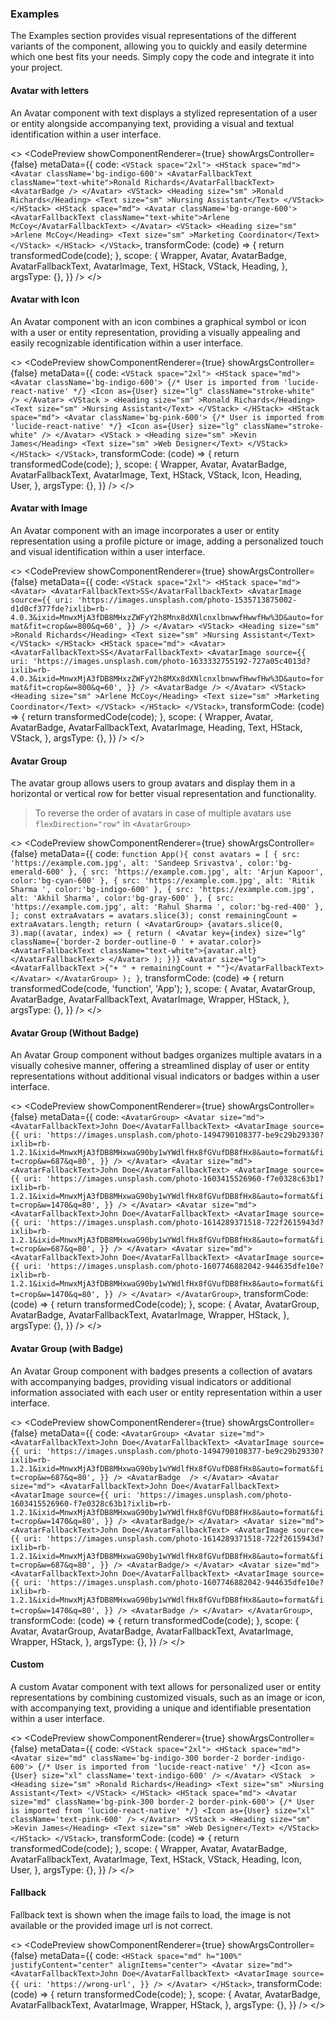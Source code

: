 ### Examples

The Examples section provides visual representations of the different variants of the component, allowing you to quickly and easily determine which one best fits your needs. Simply copy the code and integrate it into your project.

#### Avatar with letters

An Avatar component with text displays a stylized representation of a user or entity alongside accompanying text, providing a visual and textual identification within a user interface.

<>
  <CodePreview
    showComponentRenderer={true}
    showArgsController={false}
    metaData={{
      code: `
    <VStack space="2xl">
        <HStack space="md">
            <Avatar className='bg-indigo-600'>
              <AvatarFallbackText className="text-white">Ronald Richards</AvatarFallbackText>
              <AvatarBadge />
            </Avatar>
          <VStack>
             <Heading size="sm" >Ronald Richards</Heading>
             <Text size="sm" >Nursing Assistant</Text>
          </VStack>
      </HStack>
      <HStack space="md">
        <Avatar className='bg-orange-600'>
            <AvatarFallbackText className="text-white">Arlene McCoy</AvatarFallbackText>
        </Avatar>
        <VStack>
            <Heading size="sm" >Arlene McCoy</Heading>
            <Text size="sm" >Marketing Coordinator</Text>
        </VStack>
     </HStack>
    </VStack>
`,
      transformCode: (code) => {
        return transformedCode(code);
      },
      scope: {
        Wrapper,
        Avatar,
        AvatarBadge,
        AvatarFallbackText,
        AvatarImage,
        Text,
        HStack,
        VStack,
        Heading,
      },
      argsType: {},
    }}
  />
</>

#### Avatar with Icon

An Avatar component with an icon combines a graphical symbol or icon with a user or entity representation, providing a visually appealing and easily recognizable identification within a user interface.

<>
  <CodePreview
    showComponentRenderer={true}
    showArgsController={false}
    metaData={{
      code: `
        <VStack space="2xl">
            <HStack space="md">
              <Avatar className='bg-indigo-600'>
                {/* User is imported from 'lucide-react-native' */}
                <Icon as={User} size="lg" className="stroke-white" />
              </Avatar>
              <VStack >
                <Heading size="sm" >Ronald Richards</Heading>
                <Text size="sm" >Nursing Assistant</Text>
              </VStack>
            </HStack>
            <HStack space="md">
                <Avatar className='bg-pink-600'>
                 {/* User is imported from 'lucide-react-native' */}
                <Icon as={User} size="lg" className="stroke-white" />
                </Avatar>
                <VStack >
                  <Heading size="sm" >Kevin James</Heading>
                  <Text size="sm" >Web Designer</Text>
                </VStack>
          </HStack>
        </VStack>
      `,
      transformCode: (code) => {
        return transformedCode(code);
      },
      scope: {
        Wrapper,
        Avatar,
        AvatarBadge,
        AvatarFallbackText,
        AvatarImage,
        Text,
        HStack,
        VStack,
        Icon,
        Heading,
        User,
      },
      argsType: {},
    }}
  />
</>

#### Avatar with Image

An Avatar component with an image incorporates a user or entity representation using a profile picture or image, adding a personalized touch and visual identification within a user interface.

<>
  <CodePreview
    showComponentRenderer={true}
    showArgsController={false}
    metaData={{
      code: `
        <VStack space="2xl">
          <HStack space="md">
            <Avatar>
              <AvatarFallbackText>SS</AvatarFallbackText>
              <AvatarImage
                source={{
                  uri: 'https://images.unsplash.com/photo-1535713875002-d1d0cf377fde?ixlib=rb-4.0.3&ixid=MnwxMjA3fDB8MHxzZWFyY2h8Mnx8dXNlcnxlbnwwfHwwfHw%3D&auto=format&fit=crop&w=800&q=60',
                }}
              />
            </Avatar>
            <VStack>
                <Heading size="sm" >Ronald Richards</Heading>
                <Text size="sm" >Nursing Assistant</Text>
            </VStack>
          </HStack>
          <HStack space="md">
            <Avatar>
               <AvatarFallbackText>SS</AvatarFallbackText>
               <AvatarImage
                  source={{
                    uri: 'https://images.unsplash.com/photo-1633332755192-727a05c4013d?ixlib=rb-4.0.3&ixid=MnwxMjA3fDB8MHxzZWFyY2h8MXx8dXNlcnxlbnwwfHwwfHw%3D&auto=format&fit=crop&w=800&q=60',
                  }}
              />
              <AvatarBadge />
            </Avatar>
            <VStack>
              <Heading size="sm" >Arlene McCoy</Heading>
              <Text size="sm" >Marketing Coordinator</Text>
            </VStack>
          </HStack>
        </VStack>
      `,
      transformCode: (code) => {
        return transformedCode(code);
      },
      scope: {
        Wrapper,
        Avatar,
        AvatarBadge,
        AvatarFallbackText,
        AvatarImage,
        Heading,
        Text,
        HStack,
        VStack,
      },
      argsType: {},
    }}
  />
</>

#### Avatar Group

The avatar group allows users to group avatars and display them in a horizontal or vertical row for better visual representation and functionality.

> To reverse the order of avatars in case of multiple avatars use `flexDirection="row"` in `<AvatarGroup>`

<>
  <CodePreview
    showComponentRenderer={true}
    showArgsController={false}
    metaData={{
      code: `
        function App(){
          const avatars = [
              { src: 'https://example.com.jpg', alt: 'Sandeep Srivastva', color:'bg-emerald-600' },
              { src: 'https://example.com.jpg', alt: 'Arjun Kapoor', color:'bg-cyan-600' },
              { src: 'https://example.com.jpg', alt: 'Ritik Sharma ', color:'bg-indigo-600' },
              { src: 'https://example.com.jpg', alt: 'Akhil Sharma', color:'bg-gray-600' },
              { src: 'https://example.com.jpg', alt: 'Rahul Sharma ', color:'bg-red-400' },
          ];
          const extraAvatars = avatars.slice(3);
          const remainingCount = extraAvatars.length;
          return (
            <AvatarGroup>
              {avatars.slice(0, 3).map((avatar, index) => {
                return (
                  <Avatar key={index} size="lg" className={'border-2 border-outline-0 ' + avatar.color}>
                    <AvatarFallbackText className="text-white">{avatar.alt}</AvatarFallbackText>
                  </Avatar>
                );
              })}
              <Avatar size="lg">
                  <AvatarFallbackText >{"+ " + remainingCount + ""}</AvatarFallbackText>
              </Avatar>
            </AvatarGroup>
          );
        }
      `,
      transformCode: (code) => {
        return transformedCode(code, 'function', 'App');
      },
      scope: {
        Avatar,
        AvatarGroup,
        AvatarBadge,
        AvatarFallbackText,
        AvatarImage,
        Wrapper,
        HStack,
      },
      argsType: {},
    }}
  />
</>

#### Avatar Group (Without Badge)

An Avatar Group component without badges organizes multiple avatars in a visually cohesive manner, offering a streamlined display of user or entity representations without additional visual indicators or badges within a user interface.

<>
  <CodePreview
    showComponentRenderer={true}
    showArgsController={false}
    metaData={{
      code: `
        <AvatarGroup>
          <Avatar size="md">
            <AvatarFallbackText>John Doe</AvatarFallbackText>
            <AvatarImage
              source={{
                uri: 'https://images.unsplash.com/photo-1494790108377-be9c29b29330?ixlib=rb-1.2.1&ixid=MnwxMjA3fDB8MHxwaG90by1wYWdlfHx8fGVufDB8fHx8&auto=format&fit=crop&w=687&q=80',
              }}
            />
          </Avatar>
          <Avatar size="md">
            <AvatarFallbackText>John Doe</AvatarFallbackText>
            <AvatarImage
              source={{
                uri: 'https://images.unsplash.com/photo-1603415526960-f7e0328c63b1?ixlib=rb-1.2.1&ixid=MnwxMjA3fDB8MHxwaG90by1wYWdlfHx8fGVufDB8fHx8&auto=format&fit=crop&w=1470&q=80',
              }}
            />
          </Avatar>
          <Avatar size="md">
            <AvatarFallbackText>John Doe</AvatarFallbackText>
            <AvatarImage
              source={{
                uri: 'https://images.unsplash.com/photo-1614289371518-722f2615943d?ixlib=rb-1.2.1&ixid=MnwxMjA3fDB8MHxwaG90by1wYWdlfHx8fGVufDB8fHx8&auto=format&fit=crop&w=687&q=80',
              }}
            />
          </Avatar>
          <Avatar size="md">
            <AvatarFallbackText>John Doe</AvatarFallbackText>
            <AvatarImage
              source={{
                uri: 'https://images.unsplash.com/photo-1607746882042-944635dfe10e?ixlib=rb-1.2.1&ixid=MnwxMjA3fDB8MHxwaG90by1wYWdlfHx8fGVufDB8fHx8&auto=format&fit=crop&w=1470&q=80',
              }}
            />
          </Avatar>
        </AvatarGroup>
`,
      transformCode: (code) => {
        return transformedCode(code);
      },
      scope: {
        Avatar,
        AvatarGroup,
        AvatarBadge,
        AvatarFallbackText,
        AvatarImage,
        Wrapper,
        HStack,
      },
      argsType: {},
    }}
  />
</>

#### Avatar Group (with Badge)

An Avatar Group component with badges presents a collection of avatars with accompanying badges, providing visual indicators or additional information associated with each user or entity representation within a user interface.

<>
  <CodePreview
    showComponentRenderer={true}
    showArgsController={false}
    metaData={{
      code: `
        <AvatarGroup>
          <Avatar size="md">
            <AvatarFallbackText>John Doe</AvatarFallbackText>
            <AvatarImage
              source={{
                uri: 'https://images.unsplash.com/photo-1494790108377-be9c29b29330?ixlib=rb-1.2.1&ixid=MnwxMjA3fDB8MHxwaG90by1wYWdlfHx8fGVufDB8fHx8&auto=format&fit=crop&w=687&q=80',
              }}
            />
            <AvatarBadge 
          />
          </Avatar>
          <Avatar size="md">
            <AvatarFallbackText>John Doe</AvatarFallbackText>
            <AvatarImage
              source={{
                uri: 'https://images.unsplash.com/photo-1603415526960-f7e0328c63b1?ixlib=rb-1.2.1&ixid=MnwxMjA3fDB8MHxwaG90by1wYWdlfHx8fGVufDB8fHx8&auto=format&fit=crop&w=1470&q=80',
              }}
            />
            <AvatarBadge/>
          </Avatar>
          <Avatar size="md">
            <AvatarFallbackText>John Doe</AvatarFallbackText>
            <AvatarImage
              source={{
                uri: 'https://images.unsplash.com/photo-1614289371518-722f2615943d?ixlib=rb-1.2.1&ixid=MnwxMjA3fDB8MHxwaG90by1wYWdlfHx8fGVufDB8fHx8&auto=format&fit=crop&w=687&q=80',
              }}
            />
            <AvatarBadge/>
          </Avatar>
          <Avatar size="md">
            <AvatarFallbackText>John Doe</AvatarFallbackText>
            <AvatarImage
              source={{
                uri: 'https://images.unsplash.com/photo-1607746882042-944635dfe10e?ixlib=rb-1.2.1&ixid=MnwxMjA3fDB8MHxwaG90by1wYWdlfHx8fGVufDB8fHx8&auto=format&fit=crop&w=1470&q=80',
              }}
            />
            <AvatarBadge />
          </Avatar>
        </AvatarGroup>
`,
      transformCode: (code) => {
        return transformedCode(code);
      },
      scope: {
        Avatar,
        AvatarGroup,
        AvatarBadge,
        AvatarFallbackText,
        AvatarImage,
        Wrapper,
        HStack,
      },
      argsType: {},
    }}
  />
</>

#### Custom

A custom Avatar component with text allows for personalized user or entity representations by combining customized visuals, such as an image or icon, with accompanying text, providing a unique and identifiable presentation within a user interface.

<>
  <CodePreview
    showComponentRenderer={true}
    showArgsController={false}
    metaData={{
      code: `
        <VStack space="2xl">
          <HStack space="md">
            <Avatar size="md" className='bg-indigo-300 border-2 border-indigo-600'>
              {/* User is imported from 'lucide-react-native' */}
              <Icon as={User} size="xl" className='text-indigo-600' />
            </Avatar>
            <VStack  >
              <Heading size="sm" >Ronald Richards</Heading>
              <Text size="sm" >Nursing Assistant</Text>
            </VStack>
          </HStack>
          <HStack space="md">
            <Avatar size="md" className='bg-pink-300 border-2 border-pink-600'>
            {/* User is imported from 'lucide-react-native' */}
              <Icon as={User} size="xl" className='text-pink-600' />
            </Avatar>
            <VStack >
              <Heading size="sm" >Kevin James</Heading>
              <Text size="sm" >Web Designer</Text>
            </VStack>
          </HStack>
        </VStack>
      `,
      transformCode: (code) => {
        return transformedCode(code);
      },
      scope: {
        Wrapper,
        Avatar,
        AvatarBadge,
        AvatarFallbackText,
        AvatarImage,
        Text,
        HStack,
        VStack,
        Heading,
        Icon,
        User,
      },
      argsType: {},
    }}
  />
</>

#### Fallback

Fallback text is shown when the image fails to load, the image is not available or the provided image url is not correct.

<>
  <CodePreview
    showComponentRenderer={true}
    showArgsController={false}
    metaData={{
      code: `
     <HStack space="md" h="100%" justifyContent="center" alignItems="center">
          <Avatar size="md">
            <AvatarFallbackText>John Doe</AvatarFallbackText>
            <AvatarImage
              source={{
                uri: 'https://wrong-url',
              }}
            />
          </Avatar>
      </HStack>
    `,
      transformCode: (code) => {
        return transformedCode(code);
      },
      scope: {
        Avatar,
        AvatarBadge,
        AvatarFallbackText,
        AvatarImage,
        Wrapper,
        HStack,
      },
      argsType: {},
    }}
  />
</>